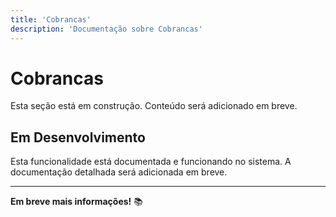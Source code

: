 ```yaml
---
title: 'Cobrancas'
description: 'Documentação sobre Cobrancas'
---
```


# Cobrancas

Esta seção está em construção. Conteúdo será adicionado em breve.

## Em Desenvolvimento

Esta funcionalidade está documentada e funcionando no sistema. A documentação detalhada será adicionada em breve.

---

**Em breve mais informações!** 📚

